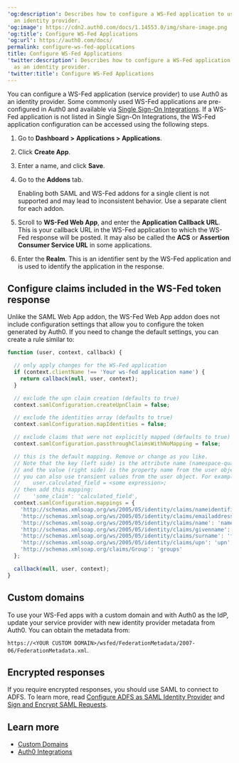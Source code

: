 ---
'og:description': Describes how to configure a WS-Fed application to use Auth0 as
  an identity provider.
'og:image': https://cdn2.auth0.com/docs/1.14553.0/img/share-image.png
'og:title': Configure WS-Fed Applications
'og:url': https://auth0.com/docs/
permalink: configure-ws-fed-applications
title: Configure WS-Fed Applications
'twitter:description': Describes how to configure a WS-Fed application to use Auth0
  as an identity provider.
'twitter:title': Configure WS-Fed Applications
---
You can configure a <Tooltip tip="Web Service Federation (WS-Fed): Protocol for managing user identities across domains." cta="View Glossary" href="/docs/glossary?term=WS-Fed">WS-Fed</Tooltip> application (service provider) to use Auth0 as an <Tooltip tip="Web Service Federation (WS-Fed): Protocol for managing user identities across domains." cta="View Glossary" href="/docs/glossary?term=identity+provider">identity provider</Tooltip>. Some commonly used WS-Fed applications are pre-configured in Auth0 and available via [Single Sign-On Integrations](/docs/customize/integrations/sso-integrations). If a WS-Fed application is not listed in <Tooltip tip="Identity Provider (IdP): Service that stores and manages digital identities." cta="View Glossary" href="/docs/glossary?term=Single+Sign-On">Single Sign-On</Tooltip> Integrations, the WS-Fed application configuration can be accessed using the following steps.

1. Go to **Dashboard >** **Applications > Applications**.
2. Click **Create App**.
3. Enter a name, and click **Save**.
4. Go to the **Addons** tab.

   <Callout icon="file-lines" color="#0EA5E9" iconType="regular">

   Enabling both SAML and WS-Fed addons for a single client is not supported and may lead to inconsistent behavior. Use a separate client for each addon.

   </Callout>
5. Scroll to **WS-Fed Web App**, and enter the **Application Callback URL**. This is your callback URL in the WS-Fed application to which the WS-Fed response will be posted. It may also be called the **ACS** or **Assertion Consumer Service URL** in some applications.
6. Enter the **Realm**. This is an identifier sent by the WS-Fed application and is used to identify the application in the response.

## Configure claims included in the WS-Fed token response

Unlike the <Tooltip tip="Security Assertion Markup Language (SAML): Standardized protocol allowing two parties to exchange authentication information without a password." cta="View Glossary" href="/docs/glossary?term=SAML">SAML</Tooltip> Web App addon, the WS-Fed Web App addon does not include configuration settings that allow you to configure the token generated by Auth0. If you need to change the default settings, you can create a rule similar to:

```javascript lines expandable
function (user, context, callback) {

  // only apply changes for the WS-Fed application
  if (context.clientName !== 'Your ws-fed application name') {
    return callback(null, user, context);
  }

  // exclude the upn claim creation (defaults to true)
  context.samlConfiguration.createUpnClaim = false;

  // exclude the identities array (defaults to true)
  context.samlConfiguration.mapIdentities = false;

  // exclude claims that were not explicitly mapped (defaults to true)
  context.samlConfiguration.passthroughClaimsWithNoMapping = false;

  // this is the default mapping. Remove or change as you like.
  // Note that the key (left side) is the attribute name (namespace-qualified)
  // and the value (right side) is the property name from the user object.
  // you can also use transient values from the user object. For example, for:
  //    user.calculated_field = <some expression>;
  // then add this mapping:
  //    'some_claim': 'calculated_field', 
  context.samlConfiguration.mappings = {
    'http://schemas.xmlsoap.org/ws/2005/05/identity/claims/nameidentifier': 'user_id',
    'http://schemas.xmlsoap.org/ws/2005/05/identity/claims/emailaddress': 'email',
    'http://schemas.xmlsoap.org/ws/2005/05/identity/claims/name': 'name',
    'http://schemas.xmlsoap.org/ws/2005/05/identity/claims/givenname': 'given_name',
    'http://schemas.xmlsoap.org/ws/2005/05/identity/claims/surname': 'family_name',
    'http://schemas.xmlsoap.org/ws/2005/05/identity/claims/upn': 'upn',
    'http://schemas.xmlsoap.org/claims/Group': 'groups'
  };

  callback(null, user, context);
}
```






## Custom domains

To use your WS-Fed apps with a <Tooltip tip="Custom Domain: Third-party domain with a specialized, or vanity, name." cta="View Glossary" href="/docs/glossary?term=custom+domain">custom domain</Tooltip> and with Auth0 as the IdP, update your service provider with new identity provider metadata from Auth0. You can obtain the metadata from:

`https://<YOUR CUSTOM DOMAIN>/wsfed/FederationMetadata/2007-06/FederationMetadata.xml`.

## Encrypted responses

If you require encrypted responses, you should use SAML to connect to ADFS. To learn more, read [Configure ADFS as SAML Identity Provider](/docs/authenticate/protocols/saml/saml-sso-integrations/configure-auth0-saml-service-provider/configure-adfs-saml-connections) and [Sign and Encrypt SAML Requests](/docs/authenticate/protocols/saml/saml-sso-integrations/sign-and-encrypt-saml-requests).

## Learn more

* [Custom Domains](/docs/customize/custom-domains)
* [Auth0 Integrations](/docs/customize/integrations)